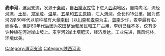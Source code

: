 '''麦李河'''，[[渭河|渭河]]支流，发源于[[秦岭|秦岭]]，自[[石罐水库|石罐水库]]往下进入[[西沟|西沟]]地区，自南向北，流经[[河湾|河湾]]、[[土桥|土桥]]、[[郑家堎|郑家堎]]、[[温星|温星]]、[[五星|五星]]和[[五丈原镇|五丈原镇]]，汇入[[渭河|渭河]]，全长约15公里。因为该河2岸80年代以前种植有大量[[李树|李树]]（以[[川李|川李]]和[[麦李|麦李]]为主，[[苦李|苦李]]少许，麦李最有名）而得名，但是80年代后因为农田整治和居民和工厂占用，李树已经不多，仅有少许种植在河对岸山坡上。麦李河2岸土壤肥沃，经济发达，工业先进，民风纯朴，环境优美。

[[Category:渭河支流|Category:渭河支流]]
[[Category:陕西河流|Category:陕西河流]]